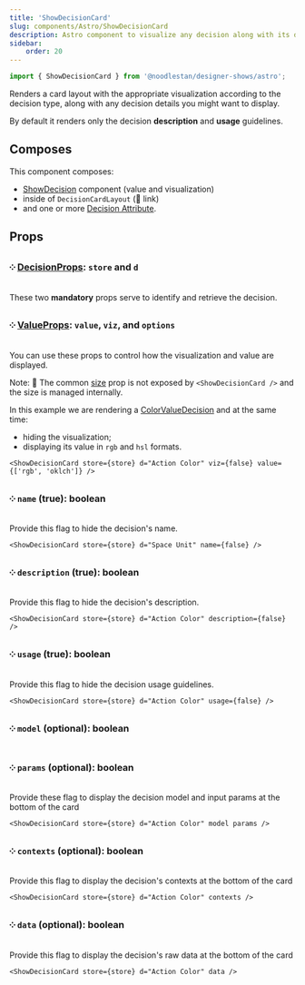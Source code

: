 ```yaml
---
title: 'ShowDecisionCard'
slug: components/Astro/ShowDecisionCard
description: Astro component to visualize any decision along with its details in a card layout.
sidebar:
    order: 20
---
```





```ts
import { ShowDecisionCard } from '@noodlestan/designer-shows/astro';
```

Renders a card layout with the appropriate visualization
according to the decision type, along with any decision details you might want to display.

By default it renders only the decision **description** and **usage** guidelines.

<FlexStack vpad>
    <ShowDecisionCard store={store} d="Action Color" />
</FlexStack>

## Composes

This component composes:

-   [ShowDecision](/components/Astro/ShowDecision) component (value and visualization)
-   inside of `DecisionCardLayout` (🚧 link)
-   and one or more [Decision Attribute](/components/Astro/Composable/Attributes).

## Props

### ༶ [DecisionProps](/components/Astro/Props): `store` and `d`

These two **mandatory** props serve to identify and retrieve the decision.

### ༶ [ValueProps](/components/Astro/Props#valueprops): `value`, `viz`, and `options`

You can use these props to control how the visualization and value are displayed.

Note: 🚧 The common [size](/components/Astro/Props/#-size-auto-showvaluesize) prop is not exposed
by `<ShowDecisionCard />` and the size is managed internally.

In this example we are rendering a [ColorValueDecision](/decision-models/color-value)
and at the same time:

-   hiding the visualization;
-   displaying its value in `rgb` and `hsl` formats.

```mdx
<ShowDecisionCard store={store} d="Action Color" viz={false} value={['rgb', 'oklch']} />
```

<FlexStack vpad>
    <ShowDecisionCard store={store} d="Action Color" viz={false} value={['rgb', 'oklch']} />
</FlexStack>

### ༶ `name` (true): boolean

Provide this flag to hide the decision's name.

```mdx
<ShowDecisionCard store={store} d="Space Unit" name={false} />
```

<FlexStack vpad>
    <ShowDecisionCard store={store} d="Space Unit" name={false} />
</FlexStack>

### ༶ `description` (true): boolean

Provide this flag to hide the decision's description.

```mdx
<ShowDecisionCard store={store} d="Action Color" description={false} />
```

<FlexStack vpad></FlexStack>

<ShowDecisionCard store={store} d="Action Color" description={false} />

### ༶ `usage` (true): boolean

Provide this flag to hide the decision usage guidelines.

```mdx
<ShowDecisionCard store={store} d="Action Color" usage={false} />
```

<FlexStack vpad></FlexStack>

<ShowDecisionCard store={store} d="Action Color" usage={false} />

### ༶ `model` (optional): boolean

### ༶ `params` (optional): boolean

Provide these flag to display the decision model and input params at the bottom of the card

```mdx
<ShowDecisionCard store={store} d="Action Color" model params />
```

<FlexStack vpad>
    <ShowDecisionCard store={store} d="Action Color" model params />
</FlexStack>

### ༶ `contexts` (optional): boolean

Provide this flag to display the decision's contexts at the bottom of the card

```mdx
<ShowDecisionCard store={store} d="Action Color" contexts />
```

<FlexStack vpad>
    <ShowDecisionCard store={store} d="Action Color" contexts />
</FlexStack>

### ༶ `data` (optional): boolean

Provide this flag to display the decision's raw data at the bottom of the card

```mdx
<ShowDecisionCard store={store} d="Action Color" data />
```

<FlexStack vpad>
    <ShowDecisionCard store={store} d="Action Color" data />
</FlexStack>
